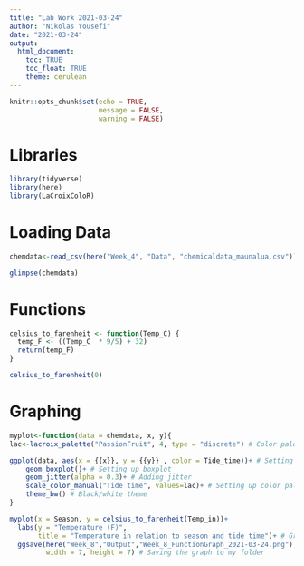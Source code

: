 ```yaml
---
title: "Lab Work 2021-03-24"
author: "Nikolas Yousefi"
date: "2021-03-24"
output: 
  html_document:
    toc: TRUE
    toc_float: TRUE
    theme: cerulean
---
```


```r
knitr::opts_chunk$set(echo = TRUE, 
                      message = FALSE,
                      warning = FALSE)
```

# Libraries
```r
library(tidyverse)
library(here)
library(LaCroixColoR)
```

# Loading Data
```r
chemdata<-read_csv(here("Week_4", "Data", "chemicaldata_maunalua.csv"))

glimpse(chemdata)
```

# Functions
```r
celsius_to_farenheit <- function(Temp_C) { 
  temp_F <- ((Temp_C  * 9/5) + 32)
  return(temp_F)
}

celsius_to_farenheit(0)
```

# Graphing
```r
myplot<-function(data = chemdata, x, y){
lac<-lacroix_palette("PassionFruit", 4, type = "discrete") # Color palette 

ggplot(data, aes(x = {{x}}, y = {{y}} , color = Tide_time))+ # Setting up the function parameters
    geom_boxplot()+ # Setting up boxplot
    geom_jitter(alpha = 0.3)+ # Adding jitter
    scale_color_manual("Tide time", values=lac)+ # Setting up color palette
    theme_bw() # Black/white theme
} 

myplot(x = Season, y = celsius_to_farenheit(Temp_in))+
  labs(y = "Temperature (F)",
       title = "Temperature in relation to season and tide time")+ # Graphing the function
  ggsave(here("Week_8","Output","Week_8_FunctionGraph_2021-03-24.png"), 
         width = 7, height = 7) # Saving the graph to my folder
```

